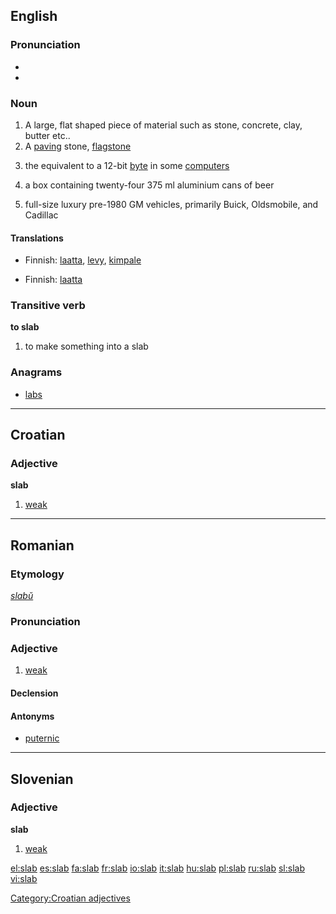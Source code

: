 ==English==
{{wikipedia}}

===Pronunciation===
*{{IPA|/slæb/}}
*{{rhymes|æb}}

===Noun===
{{en-noun}}

# A large, flat shaped piece of material such as stone, concrete, clay, butter etc..
# A [[paving]] stone, [[flagstone]]
# {{computing}} the equivalent to a 12-bit [[byte]] in some [[computer]]s
# {{Australian}} a box containing twenty-four 375&nbsp;ml aluminium cans of beer
# {{Slang}} full-size luxury pre-1980 GM vehicles, primarily Buick, Oldsmobile, and Cadillac

====Translations====
{{trans-top|flat piece of material}}
*Finnish: [[laatta]], [[levy]], [[kimpale]]
{{trans-bottom}}

{{trans-top|paving stone}}
*Finnish: [[laatta]]
{{trans-bottom}}

===Transitive verb===
{{rfc-trverb|Transitive verb}}
'''to slab'''

# to make something into a slab

===Anagrams===
*[[labs]]

----

==Croatian==

===Adjective===
'''slab'''

# [[weak]]

[[Category:Croatian adjectives]]

----

==Romanian==

===Etymology===
{{Sla.|ro}} ''[[slabŭ]]''

===Pronunciation===
{{IPA|[slab]|lang=ro}}

===Adjective===
{{ro-adj|4}}

# [[weak]]

====Declension====
{{ro-adj-4|slab}}

====Antonyms====
*[[puternic]]

----

==Slovenian==

===Adjective===
'''slab'''

# [[weak]]

[[el:slab]]
[[es:slab]]
[[fa:slab]]
[[fr:slab]]
[[io:slab]]
[[it:slab]]
[[hu:slab]]
[[pl:slab]]
[[ru:slab]]
[[sl:slab]]
[[vi:slab]]